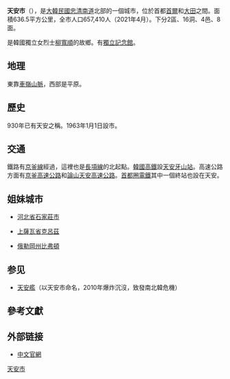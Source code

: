 {{Infobox Settlement
| name                    = 天安市
| native_name_lang        = 韓語
| translit_lang1          = [[韓語|韓語]] 
| settlement_type         = [[韓國行政區劃|特例市]]
| translit_lang1_type1    = [[諺文|諺文]]
| translit_lang1_info1    = 천안시
| translit_lang1_type2    = [[朝鮮漢字|漢字]]
| translit_lang1_info2    = 天安市
| translit_lang1_type3    = {{nowrap|[[文化观光部2000年式|文化观光部2000年式]]}}
| translit_lang1_info3    = Cheonan-si
| translit_lang1_type4    = {{nowrap|[[馬科恩-賴肖爾表記法|馬科恩-賴肖爾表記法]]}}
| translit_lang1_info4    = Ch'ŏnan-si
| image_skyline           = Sinbu-Dong.jpg
| image_flag              = Flag of Cheonan.svg
| image_caption           = 新富洞街景
| image_map               = South Chungcheong-Cheonan.svg
| map_caption             = 天安市在韓國及忠清南道的位置
| subdivision_type        = 國家
| subdivision_name        = {{ROK}}
| subdivision_type1       = [[朝鮮地區|地區]]
| subdivision_name1       = [[湖西地方|湖西地方]]
| subdivision_type2       = 省份
| subdivision_name2       = [[忠清南道|忠清南道]]
| parts_type              = 行政區劃
| parts                   = 2[[區_(韓國)|區]]、16[[洞_(行政區劃)|洞]]、4邑、8[[面_(行政區劃)|面]]
| population_blank1_title = 方言
| population_blank1       = [[忠清方言|忠清方言]]
| area_total_km2          = 636.5
| population_as_of        = 2021年4月<ref>{{Cite web|url=https://jumin.mois.go.kr/index.jsp|title=주민등록 인구통계|publisher=행정안전부|language=ko|accessdate=2021-05-31|archive-date=2021-02-11|archive-url=https://web.archive.org/web/20210211055502/https://jumin.mois.go.kr/index.jsp|dead-url=no}}</ref>
| population_total        = 657,410
| population_density_km2  = auto
| leader_title            = 市長
| leader_name			  = {{link-ko|朴商敦|박상돈}}
| leader_party            = {{PPP}}
| leader_title1           = 國會議員
| leader_name1   		  = {{ubl|甲：[[文振碩|文振碩]]{{small|（{{MPK}}）}}|乙：[[朴完柱|朴完柱]]{{small|（{{MPK}}）}}|丙：[[李楨文|李楨文]]{{small|（{{MPK}}）}}}}
| blank1_name             = 市樹
| blank1_info             = [[朝鮮垂柳|朝鮮垂柳]]
| blank2_name             = 市花
| blank2_info             = {{link-ko|韓國連翹|개나리}}
| blank3_name             = 市鳥
| blank3_info             = [[鳩鴿|鳩鴿]]
}}
'''天安市'''（{{kor|諺=천안시|漢=天安市|羅=Cheonan si|f=y}}），是[[大韓民國|大韓民國]][[忠清南道|忠清南道]]北部的一個城市，位於首都[[首爾|首爾]]和[[大田|大田]]之間。面積636.5平方公里，全市人口657,410人（2021年4月）。下分2區、16洞、4邑、8面。

是韓國獨立女烈士[[柳寬順|柳寬順]]的故鄉。有[[獨立記念館|獨立記念館]]。

== 地理 ==
東靠[[車嶺山脈|車嶺山脈]]，西部是平原。
== 歷史 ==
930年已有天安之稱。1963年1月1日設市。
== 交通 ==
鐵路有[[京釜線|京釜線]]經過，這裡也是[[長項線|長項線]]的北起點。[[韓國高鐵|韓國高鐵]]設[[天安牙山站|天安牙山站]]。高速公路方面有[[京釜高速公路|京釜高速公路]]和[[論山天安高速公路|論山天安高速公路]]。[[首都圈電鐵|首都圈電鐵]]其中一個終站也設在天安。

== 姐妹城市 ==
* {{PRC}}[[河北省|河北省]][[石家莊市|石家莊市]]
* {{FRA}}[[上薩瓦省|上薩瓦省]][[克呂茲|克呂茲]]
* {{USA}}[[俄勒岡州|俄勒岡州]][[比弗頓_(俄勒岡州)|比弗頓]]

== 参见 ==
* [[天安艦|天安艦]]（以天安市命名，2010年爆炸沉沒，致發南北韓危機）

== 參考文獻 ==
{{reflist}}

== 外部链接 ==
* [https://web.archive.org/web/20101018042257/http://www.cheonan.go.kr/ch/index.html 中文官網]

{{忠清南道行政區劃}}
{{韓國大城市}}
{{DEFAULTSORT:Cheonan-si}}
[[Category:天安市|]]